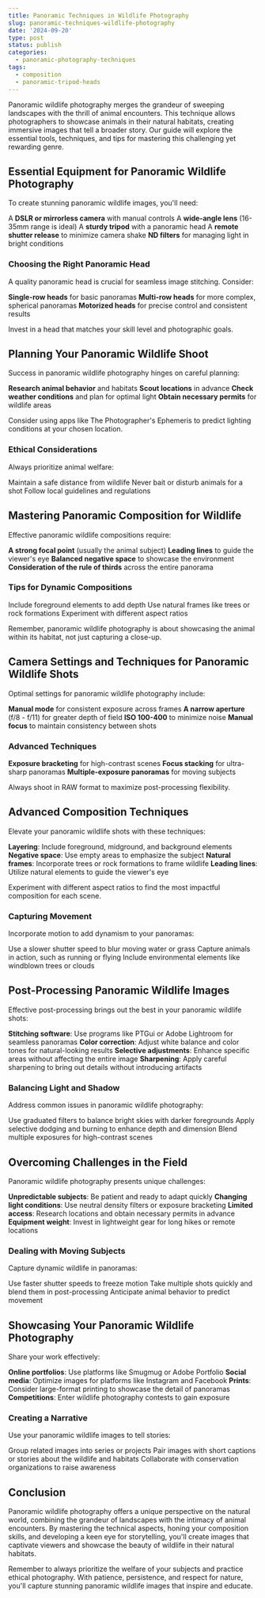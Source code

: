 ```yaml
---
title: Panoramic Techniques in Wildlife Photography
slug: panoramic-techniques-wildlife-photography
date: '2024-09-20'
type: post
status: publish
categories:
  - panoramic-photography-techniques
tags:
  - composition
  - panoramic-tripod-heads
---
```


Panoramic wildlife photography merges the grandeur of sweeping landscapes with the thrill of animal encounters. This technique allows photographers to showcase animals in their natural habitats, creating immersive images that tell a broader story. Our guide will explore the essential tools, techniques, and tips for mastering this challenging yet rewarding genre.

## Essential Equipment for Panoramic Wildlife Photography

To create stunning panoramic wildlife images, you'll need:

A **DSLR or mirrorless camera** with manual controls
A **wide-angle lens** (16-35mm range is ideal)
A **sturdy tripod** with a panoramic head
A **remote shutter release** to minimize camera shake
**ND filters** for managing light in bright conditions

### Choosing the Right Panoramic Head

A quality panoramic head is crucial for seamless image stitching. Consider:

**Single-row heads** for basic panoramas
**Multi-row heads** for more complex, spherical panoramas
**Motorized heads** for precise control and consistent results

Invest in a head that matches your skill level and photographic goals.

## Planning Your Panoramic Wildlife Shoot

Success in panoramic wildlife photography hinges on careful planning:

**Research animal behavior** and habitats
**Scout locations** in advance
**Check weather conditions** and plan for optimal light
**Obtain necessary permits** for wildlife areas

Consider using apps like The Photographer's Ephemeris to predict lighting conditions at your chosen location.

### Ethical Considerations

Always prioritize animal welfare:

Maintain a safe distance from wildlife
Never bait or disturb animals for a shot
Follow local guidelines and regulations

## Mastering Panoramic Composition for Wildlife

Effective panoramic wildlife compositions require:

**A strong focal point** (usually the animal subject)
**Leading lines** to guide the viewer's eye
**Balanced negative space** to showcase the environment
**Consideration of the rule of thirds** across the entire panorama

### Tips for Dynamic Compositions

Include foreground elements to add depth
Use natural frames like trees or rock formations
Experiment with different aspect ratios

Remember, panoramic wildlife photography is about showcasing the animal within its habitat, not just capturing a close-up.

## Camera Settings and Techniques for Panoramic Wildlife Shots

Optimal settings for panoramic wildlife photography include:

**Manual mode** for consistent exposure across frames
**A narrow aperture** (f/8 - f/11) for greater depth of field
**ISO 100-400** to minimize noise
**Manual focus** to maintain consistency between shots

### Advanced Techniques

**Exposure bracketing** for high-contrast scenes
**Focus stacking** for ultra-sharp panoramas
**Multiple-exposure panoramas** for moving subjects

Always shoot in RAW format to maximize post-processing flexibility.
## Advanced Composition Techniques

Elevate your panoramic wildlife shots with these techniques:

**Layering**: Include foreground, midground, and background elements
**Negative space**: Use empty areas to emphasize the subject
**Natural frames**: Incorporate trees or rock formations to frame wildlife
**Leading lines**: Utilize natural elements to guide the viewer's eye

Experiment with different aspect ratios to find the most impactful composition for each scene.

### Capturing Movement

Incorporate motion to add dynamism to your panoramas:

Use a slower shutter speed to blur moving water or grass
Capture animals in action, such as running or flying
Include environmental elements like windblown trees or clouds

## Post-Processing Panoramic Wildlife Images

Effective post-processing brings out the best in your panoramic wildlife shots:

**Stitching software**: Use programs like PTGui or Adobe Lightroom for seamless panoramas
**Color correction**: Adjust white balance and color tones for natural-looking results
**Selective adjustments**: Enhance specific areas without affecting the entire image
**Sharpening**: Apply careful sharpening to bring out details without introducing artifacts

### Balancing Light and Shadow

Address common issues in panoramic wildlife photography:

Use graduated filters to balance bright skies with darker foregrounds
Apply selective dodging and burning to enhance depth and dimension
Blend multiple exposures for high-contrast scenes

## Overcoming Challenges in the Field

Panoramic wildlife photography presents unique challenges:

**Unpredictable subjects**: Be patient and ready to adapt quickly
**Changing light conditions**: Use neutral density filters or exposure bracketing
**Limited access**: Research locations and obtain necessary permits in advance
**Equipment weight**: Invest in lightweight gear for long hikes or remote locations

### Dealing with Moving Subjects

Capture dynamic wildlife in panoramas:

Use faster shutter speeds to freeze motion
Take multiple shots quickly and blend them in post-processing
Anticipate animal behavior to predict movement

## Showcasing Your Panoramic Wildlife Photography

Share your work effectively:

**Online portfolios**: Use platforms like Smugmug or Adobe Portfolio
**Social media**: Optimize images for platforms like Instagram and Facebook
**Prints**: Consider large-format printing to showcase the detail of panoramas
**Competitions**: Enter wildlife photography contests to gain exposure

### Creating a Narrative

Use your panoramic wildlife images to tell stories:

Group related images into series or projects
Pair images with short captions or stories about the wildlife and habitats
Collaborate with conservation organizations to raise awareness

## Conclusion

Panoramic wildlife photography offers a unique perspective on the natural world, combining the grandeur of landscapes with the intimacy of animal encounters. By mastering the technical aspects, honing your composition skills, and developing a keen eye for storytelling, you'll create images that captivate viewers and showcase the beauty of wildlife in their natural habitats.

Remember to always prioritize the welfare of your subjects and practice ethical photography. With patience, persistence, and respect for nature, you'll capture stunning panoramic wildlife images that inspire and educate.
